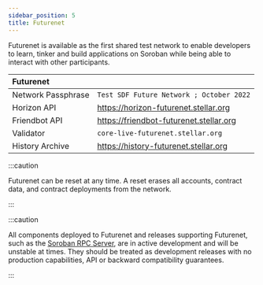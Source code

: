 ```yaml
---
sidebar_position: 5
title: Futurenet
---
```


Futurenet is available as the first shared test network to enable developers to learn, tinker and build applications on Soroban while being able to interact with other participants.

| Futurenet          |                                          |
| :----------------- | ---------------------------------------- |
| Network Passphrase | `Test SDF Future Network ; October 2022` |
| Horizon API        | https://horizon-futurenet.stellar.org    |
| Friendbot API      | https://friendbot-futurenet.stellar.org  |
| Validator          | `core-live-futurenet.stellar.org`        |
| History Archive    | https://history-futurenet.stellar.org    |

:::caution

Futurenet can be reset at any time. A reset erases all accounts, contract data, and contract deployments from the network.

:::

:::caution

All components deployed to Futurenet and releases supporting Futurenet, such as the [Soroban RPC Server], are in active development and will be unstable at times. They should be treated as development releases with no production capabilities, API or backward compatibility guarantees.

:::

[Soroban RPC Server]: https://github.com/stellar/quickstart#soroban-rpc-server
